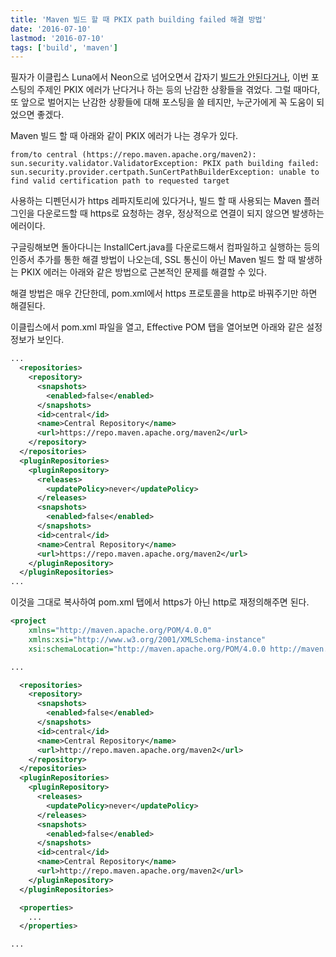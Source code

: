 ```yaml
---
title: 'Maven 빌드 할 때 PKIX path building failed 해결 방법'
date: '2016-07-10'
lastmod: '2016-07-10'
tags: ['build', 'maven']
---
```


필자가 이클립스 Luna에서 Neon으로 넘어오면서 갑자기 [빌드가 안된다거나](https://blog.silentsoft.org/archives/19), 이번 포스팅의 주제인 PKIX 에러가 난다거나 하는 등의 난감한 상황들을 겪었다. 그럴 때마다, 또 앞으로 벌어지는 난감한 상황들에 대해 포스팅을 쓸 테지만, 누군가에게 꼭 도움이 되었으면 좋겠다.

Maven 빌드 할 때 아래와 같이 PKIX 에러가 나는 경우가 있다.

```
from/to central (https://repo.maven.apache.org/maven2): sun.security.validator.ValidatorException: PKIX path building failed: sun.security.provider.certpath.SunCertPathBuilderException: unable to find valid certification path to requested target
```

사용하는 디펜던시가 https 레파지토리에 있다거나, 빌드 할 때 사용되는 Maven 플러그인을 다운로드할 때 https로 요청하는 경우, 정상적으로 연결이 되지 않으면 발생하는 에러이다.

구글링해보면 돌아다니는 InstallCert.java를 다운로드해서 컴파일하고 실행하는 등의 인증서 추가를 통한 해결 방법이 나오는데, SSL 통신이 아닌 Maven 빌드 할 때 발생하는 PKIX 에러는 아래와 같은 방법으로 근본적인 문제를 해결할 수 있다.

해결 방법은 매우 간단한데, pom.xml에서 https 프로토콜을 http로 바꿔주기만 하면 해결된다.

이클립스에서 pom.xml 파일을 열고, Effective POM 탭을 열어보면 아래와 같은 설정 정보가 보인다.

```xml
...
  <repositories>
    <repository>
      <snapshots>
        <enabled>false</enabled>
      </snapshots>
      <id>central</id>
      <name>Central Repository</name>
      <url>https://repo.maven.apache.org/maven2</url>
    </repository>
  </repositories>
  <pluginRepositories>
    <pluginRepository>
      <releases>
        <updatePolicy>never</updatePolicy>
      </releases>
      <snapshots>
        <enabled>false</enabled>
      </snapshots>
      <id>central</id>
      <name>Central Repository</name>
      <url>https://repo.maven.apache.org/maven2</url>
    </pluginRepository>
  </pluginRepositories>
...
```

이것을 그대로 복사하여 pom.xml 탭에서 https가 아닌 http로 재정의해주면 된다.

```xml
<project
    xmlns="http://maven.apache.org/POM/4.0.0"
    xmlns:xsi="http://www.w3.org/2001/XMLSchema-instance"
    xsi:schemaLocation="http://maven.apache.org/POM/4.0.0 http://maven.apache.org/xsd/maven-4.0.0.xsd">

...

  <repositories>
    <repository>
      <snapshots>
        <enabled>false</enabled>
      </snapshots>
      <id>central</id>
      <name>Central Repository</name>
      <url>http://repo.maven.apache.org/maven2</url>
    </repository>
  </repositories>
  <pluginRepositories>
    <pluginRepository>
      <releases>
        <updatePolicy>never</updatePolicy>
      </releases>
      <snapshots>
        <enabled>false</enabled>
      </snapshots>
      <id>central</id>
      <name>Central Repository</name>
      <url>http://repo.maven.apache.org/maven2</url>
    </pluginRepository>
  </pluginRepositories>

  <properties>
    ...
  </properties>

...
```
